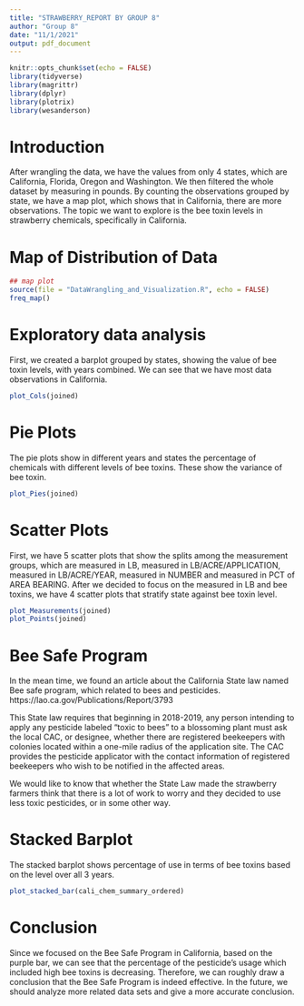 ```yaml
---
title: "STRAWBERRY_REPORT BY GROUP 8"
author: "Group 8"
date: "11/1/2021"
output: pdf_document
---
```


```r
knitr::opts_chunk$set(echo = FALSE)
library(tidyverse)
library(magrittr)
library(dplyr)
library(plotrix)
library(wesanderson)

```

# Introduction
After wrangling the data, we have the values from only 4 states, which are California, Florida, Oregon and Washington. We then filtered the whole dataset by measuring in pounds. By counting the observations grouped by state, we have a map plot, which shows that in California, there are more observations. The topic we want to explore is the bee toxin levels in strawberry chemicals, specifically in California.

# Map of Distribution of Data

```r
## map plot
source(file = "DataWrangling_and_Visualization.R", echo = FALSE)
freq_map()
```

\pagebreak
# Exploratory data analysis

First, we created a barplot grouped by states, showing the value of bee toxin levels, with years combined. 
We can see that we have most data observations in California.

```r
plot_Cols(joined)
```

\pagebreak
# Pie Plots

The pie plots show in different years and states the percentage of chemicals with different levels of bee toxins. 
These show the variance of bee toxin.

```r
plot_Pies(joined)
```

\pagebreak

# Scatter Plots

First, we have 5 scatter plots that show the splits among the measurement groups, which are measured in LB, measured in LB/ACRE/APPLICATION, measured in LB/ACRE/YEAR, measured in NUMBER and measured in PCT of AREA BEARING.
After we decided to focus on the measured in LB and bee toxins, we have 4 scatter plots that stratify state against bee toxin level.



```r
plot_Measurements(joined)
plot_Points(joined)
```
\pagebreak

# Bee Safe Program

In the mean time, we found an article about the California State law named Bee safe program, 
which related to bees and pesticides. https://lao.ca.gov/Publications/Report/3793

This State law requires that beginning in 2018-2019, any person intending to apply any pesticide labeled “toxic to bees” to a blossoming plant must ask the local CAC, or designee, whether there are registered beekeepers with colonies located within a one-mile radius of the application site. The CAC provides the pesticide applicator with the contact information of registered beekeepers who wish to be notified in the affected areas. 

We would like to know that whether the State Law made the strawberry farmers think that there is a lot of work to worry and they decided to use less toxic pesticides, or in some other way.

# Stacked Barplot

The stacked barplot shows percentage of use in terms of bee toxins based on the level over all 3 years.

```r
plot_stacked_bar(cali_chem_summary_ordered)
```

# Conclusion

Since we focused on the Bee Safe Program in California, based on the purple bar, we can see that the percentage of the pesticide's usage which included high bee toxins is decreasing. Therefore, we can roughly draw a conclusion that the Bee Safe Program is indeed effective. In the future, we should analyze more related data sets and give a more accurate conclusion.

